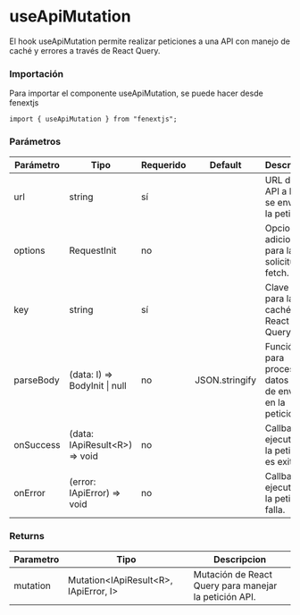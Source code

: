 # useApiMutation

El hook useApiMutation permite realizar peticiones a una API con manejo de caché y errores a través de React Query.

### Importación

Para importar el componente useApiMutation, se puede hacer desde fenextjs

```tsx copy
import { useApiMutation } from "fenextjs";
```

### Parámetros

| Parámetro | Tipo                             | Requerido | Default        | Descripcion                                                        |
| --------- | -------------------------------- | --------- | -------------- | ------------------------------------------------------------------ |
| url       | string                           | sí        |                | URL de la API a la que se enviará la petición.                     |
| options   | RequestInit                      | no        |                | Opciones adicionales para la solicitud fetch.                      |
| key       | string                           | sí        |                | Clave única para la caché de React Query.                          |
| parseBody | (data: I) =\> BodyInit \| null   | no        | JSON.stringify | Función para procesar los datos antes de enviarlos en la petición. |
| onSuccess | (data: IApiResult\<R\>) =\> void | no        |                | Callback ejecutado si la petición es exitosa.                      |
| onError   | (error: IApiError) =\> void      | no        |                | Callback ejecutado si la petición falla.                           |

### Returns

| Parametro | Tipo                                      | Descripcion                                           |
| --------- | ----------------------------------------- | ----------------------------------------------------- |
| mutation  | Mutation\<IApiResult\<R\>, IApiError, I\> | Mutación de React Query para manejar la petición API. |
